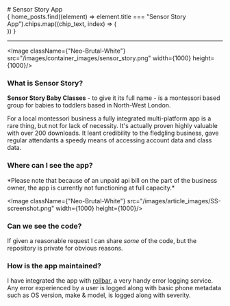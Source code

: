 
<div className="mt-6"/>
# Sensor Story App

<div className="flex not-prose">
    <div className="flex flex-wrap justify-center">
        {
        home_posts.find((element) => element.title === "Sensor Story App").chips.map((chip_text, index) => (
            <div key={index} className="mr-3 mt-3">
                <Chip chip_text={chip_text} />
            </div>
        ))
        }
    </div>
</div>

---

<Image className={"Neo-Brutal-White"} src="/images/container_images/sensor_story.png" width={1000} height={1000}/>

### What is Sensor Story?
**Sensor Story Baby Classes** - to give it its full name - is a montessori based group for babies to toddlers based in North-West London. 

For a local montessori business a fully integrated multi-platform app is a rare thing, but not for lack of necessity. It's actually proven highly valuable with over 200 downloads. It leant credibility to the fledgling business, gave regular attendants a speedy means of accessing account data and class data.

### Where can I see the app?
<div className="flex mt-6 not-prose w-full justify-center">
    <div className="mr-3">
        <MB_Button text="App Store" image_src="/images/chip_icons/ios.svg" given_href="https://apps.apple.com/gb/app/sensorstory-baby-classes/id6448684530"/>
    </div>
    <div>
        <MB_Button text="Google Play" image_src="/images/chip_icons/android.svg" given_href="https://play.google.com/store/apps/details?id=com.sensorstorybabyclasses.sensor_story&pli=1"/>
    </div>
</div>
*Please note that because of an unpaid api bill on the part of the business owner, the app is currently not functioning at full capacity.*

<Image className={"Neo-Brutal-White"} src="/images/article_images/SS-screenshot.png" width={1000} height={1000}/>

### Can we see the code?
If given a reasonable request I can share *some* of the code, but the repository is private for obvious reasons.

### How is the app maintained?
I have integrated the app with [rollbar](https://rollbar.com/), a very handy error logging service. Any error experienced by a user is logged along with basic phone metadata such as OS version, make & model, is logged along with severity.
